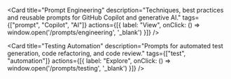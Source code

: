 
<Card
  title="Prompt Engineering"
  description="Techniques, best practices and reusable prompts for GitHub Copilot and generative AI."
  tags={["prompt", "Copilot", "AI"]}
  actions={[{ label: "View", onClick: () => window.open('/prompts/engineering', '_blank') }]}
/>

<Card
  title="Testing Automation"
  description="Prompts for automated test generation, code refactoring, and code review."
  tags={["test", "automation"]}
  actions={[{ label: "Explore", onClick: () => window.open('/prompts/testing', '_blank') }]}
/>
